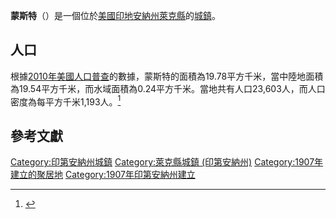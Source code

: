 {{noteTA
|G1=USState
|G2=地名
|G3=Unit
}}
{{Infobox settlement
|name            = 蒙斯特
|native_name = Munster
|settlement_type          = [[鎮|城鎮]]
|image_skyline            = <!-- 檔案不存在 MunsterIN.jpg ，可從英文維基百科取得 -->
|imagesize                = 250px
|image_map                = Lake County Indiana Incorporated and Unincorporated areas Munster Highlighted 1851912.svg
|mapsize                  = 250px
|subdivision_type         = [[世界政區索引|國家]]
|subdivision_type1        = [[美国州份|州份]]
|subdivision_type2        = [[印地安納州行政區劃|縣]]
|subdivision_name         = [[美国|美国]]
|subdivision_name1        = [[印地安納州|印地安納州]]
|subdivision_name2        = [[萊克縣_(印地安納州)|萊克縣]]
|elevation_ft             = 610
|elevation_m              = 286
|timezone                 = [[北美中部时区|CST]]
|area_total_km2           = 19.78
|area_land_km2            = 19.54
|area_water_km2           = 0.24
|area_total_sq_mi         = 
|area_land_sq_mi          = 
|area_water_sq_mi         = 
|population_as_of         = [[2010年美國人口普查|2010]]
|population_footnotes     = 
|population_total         = 23603
|population_density_km2   = auto
|population_density_sq_mi = auto
|utc_offset               = -6
|coordinates              = {{coord|41|33|05|N|87|30|05|W|display=inline,title}}
| coor_pinpoint           = 
| coordinates_footnotes   = 
|timezone_DST             = CDT
|utc_offset_DST           = -5
|postal_code_type         = [[美國郵區編號|郵區編號]]
|postal_code              = 46321
|area_code                = [[北美电话区号219|219]]
|blank_name = [[地名信息系统|GNIS ID]]
|blank_info = 439885<ref name="GNIS">{{cite gnis|439885|Munster}}</ref>
}}
'''蒙斯特'''（{{lang-en|Munster}}）是一個位於[[美國|美國]][[印地安納州|印地安納州]][[萊克縣_(印地安納州)|萊克縣]]的[[鎮|城鎮]]。

== 人口 ==
根據[[2010年美國人口普查|2010年美國人口普查]]的數據，蒙斯特的面積為19.78平方千米，當中陸地面積為19.54平方千米，而水域面積為0.24平方千米。當地共有人口23,603人，而人口密度為每平方千米1,193人。<ref name="GR8">{{cite web|url=http://factfinder2.census.gov|publisher=[[美国人口调查局|美国人口调查局]]|accessdate=2011-05-14|title=American FactFinder|archive-date=2013-09-11|archive-url=https://web.archive.org/web/20130911234518/http://factfinder2.census.gov/|dead-url=no}}</ref>

== 參考文獻 ==
{{reflist}}

{{萊克縣 (印地安納州)}}
{{Authority control}}

{{DEFAULTSORT:Munster, Indiana}}
[[Category:印第安納州城鎮|Category:印第安納州城鎮]]
[[Category:萊克縣城鎮_(印第安納州)|Category:萊克縣城鎮 (印第安納州)]]
[[Category:1907年建立的聚居地|Category:1907年建立的聚居地]]
[[Category:1907年印第安納州建立|Category:1907年印第安納州建立]]

{{Indiana-geo-stub}}